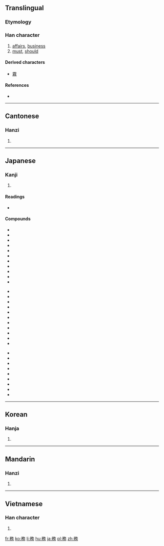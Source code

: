 {{also|务}}
==Translingual==

===Etymology===
{{Han compound|敄|力|c1=p|c2=s|t2=strength|ls=psc}}

===Han character===
{{Han char|rn=19|rad=力|as=09|sn=11|four=1822<sub>7</sub>|canj=弓竹竹水尸 (NHHES), 弓竹人大尸 (NHOKS)|ids=⿰[[矛]][[务]]}}

# [[affairs]], [[business]]
# [[must]], [[should]]

====Derived characters====
* [[霧]]

====References====
* {{Han ref|kx=0148.200|dkj=02394|dj=0334.040|hdz=42765.090|uh=52D9|ud=21209|bh=B0C8|bd=45256}}

----

==Cantonese==

===Hanzi===
{{yue-hanzi|jyut=mou6|y=mou6|sim=务}}

# {{defn|lang=yue|sort=力09}}

----

==Japanese==

===Kanji===
{{ja-kanji|grade=5|rs=力09}}

# {{defn|lang=ja|sort=力09}}

====Readings====
* {{ja-readings|on=[[む]] (mu)|kun=[[つとめる]] (tsutomeru), [[つとめ]] (tsutome)}}

====Compounds====
{{top3}}
*{{l|ja|sc=Jpan|役務|tr=やくむ, yakumu}}
*{{l|ja|sc=Jpan|外務員|tr=がいむいん, gaimuin}}
*{{l|ja|sc=Jpan|外務省|tr=がいむしょう, gaimushō}}
*{{l|ja|sc=Jpan|義務|tr=ぎむ, gimu}}
*{{l|ja|sc=Jpan|教務|tr=きょうむ, kyōmu}}
*{{l|ja|sc=Jpan|業務|tr=ぎょうむ, gyōmu}}
*{{l|ja|sc=Jpan|勤務|tr=きんむ, kinmu}}
*{{l|ja|sc=Jpan|公務|tr=こうむ, kōmu}}
*{{l|ja|sc=Jpan|公務員|tr=こうむいん, kōmuin}}
*{{l|ja|sc=Jpan|校務員|tr=こうむいん, kōmuin}}
*{{l|ja|sc=Jpan|債務|tr=さいむ, saimu}}
{{mid3}}
*{{l|ja|sc=Jpan|財務|tr=ざいむ, zaimu}}
*{{l|ja|sc=Jpan|財務省|tr=ざいむしょう, zaimushō}}
*{{l|ja|sc=Jpan|雑務|tr=ざつむ, zatsumu}}
*{{l|ja|sc=Jpan|残務|tr=ざんむ, zanmu}}
*{{l|ja|sc=Jpan|事務|tr=じむ, jimu}}
*{{l|ja|sc=Jpan|実務|tr=じつむ, jitsumu}}
*{{l|ja|sc=Jpan|職務|tr=しょくむ, shokumu}}
*{{l|ja|sc=Jpan|庶務|tr=しょむ, shomu}}
*{{l|ja|sc=Jpan|政務|tr=せいむ, seimu}}
*{{l|ja|sc=Jpan|責務|tr=せきむ, sekimu}}
*{{l|ja|sc=Jpan|総務|tr=そうむ, sōmu}}
{{mid3}}
*{{l|ja|sc=Jpan|総務省|tr=そうむしょう, sōmushō}}
*{{l|ja|sc=Jpan|担務|tr=たんむ, tanmu}}
*{{l|ja|sc=Jpan|内務省|tr=ないむしょう, naimushō}}
*{{l|ja|sc=Jpan|任務|tr=にんむ, ninmu}}
*{{l|ja|sc=Jpan|服務|tr=ふくむ, fukumu}}
*{{l|ja|sc=Jpan|法務|tr=ほうむ, hōmu}}
*{{l|ja|sc=Jpan|用務|tr=ようむ, yōmu}}
*{{l|ja|sc=Jpan|用務員|tr=ようむいん, yōmuin}}
*{{l|ja|sc=Jpan|労務|tr=ろうむ, rōmu}}
{{bottom}}
----

==Korean==

===Hanja===
{{ko-hanja|hangeul=무|rv=mu|mr=mu}}

# {{defn|lang=ko|sort=力09}}

----

==Mandarin==

===Hanzi===
{{cmn-hanzi|sim=务|pin=[[shēng]] ([[sheng1]]), [[wù]] ([[wu4]])|wg=sheng<sup>1</sup>, wu<sup>4</sup>}}

# {{defn|lang=cmn|sort=力09}}

----

==Vietnamese==

===Han character===
{{vi-hantu|[[vụ]], [[kiết]]|rs=力09}}

# {{defn|lang=vi|sort=力09}}

[[fr:務]]
[[ko:務]]
[[li:務]]
[[hu:務]]
[[ja:務]]
[[pl:務]]
[[zh:務]]